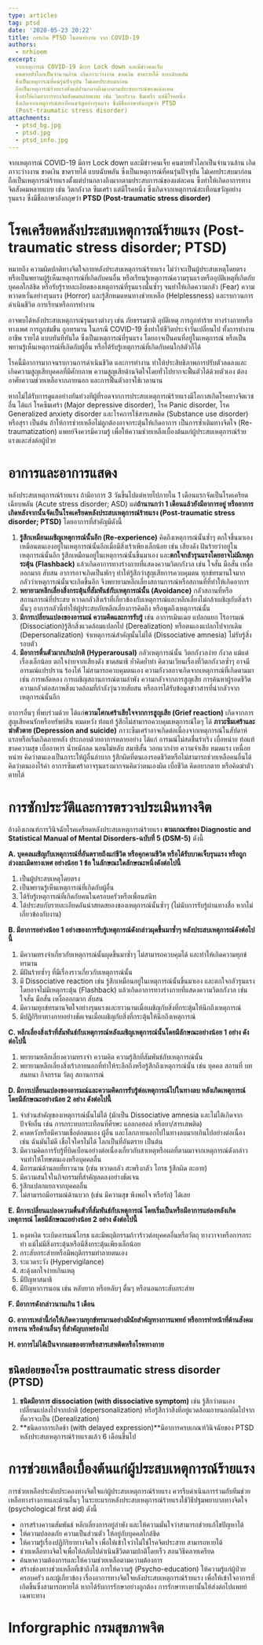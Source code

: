 ```yaml
---
type: articles
tag: ptsd
date: '2020-05-23 20:22'
title: การเกิด PTSD ในคนทำงาน จาก COVID-19
authors:
  - nrhioem
excerpt: 
  จากเหตุการณ์ COVID-19 มีการ Lock down และมีข่าวคนเจ็บ
  คนตายทั่วโลกเป็นจำนวนล้าน เกิดภาวะว่างงาน ขาดเงิน ขาดรายได้ แบบฉับพลัน
  ซึ่งเป็นเหตุการณ์ที่คนรุ่นปัจจุบัน ไม่เคยประสบมาก่อน
  ถือเป็นเหตุการณ์ร้ายแรงตั้งแต่ปานกลางถึงมากตามประสบการณ์ของแต่ละคน
  ซึ่งทำให้เกิดอาการทางจิตสังคมหลายแบบ เช่น วิตกกังวล ซึมเศร้า แต่มีโรคหนึ่ง
  ซึ่งเกิดจากเหตุการณ์สะเทือนขวัญอย่างรุนแรง ซึ่งมีชื่อภาษาอังกฤษว่า PTSD
  (Post-traumatic stress disorder)
attachments:
  - ptsd_bg.jpg
  - ptsd.jpg
  - ptsd_info.jpg
---
```





จากเหตุการณ์ COVID-19 มีการ Lock down และมีข่าวคนเจ็บ คนตายทั่วโลกเป็นจำนวนล้าน เกิดภาวะว่างงาน ขาดเงิน ขาดรายได้ แบบฉับพลัน ซึ่งเป็นเหตุการณ์ที่คนรุ่นปัจจุบัน ไม่เคยประสบมาก่อน ถือเป็นเหตุการณ์ร้ายแรงตั้งแต่ปานกลางถึงมากตามประสบการณ์ของแต่ละคน ซึ่งทำให้เกิดอาการทางจิตสังคมหลายแบบ เช่น วิตกกังวล ซึมเศร้า แต่มีโรคหนึ่ง ซึ่งเกิดจากเหตุการณ์สะเทือนขวัญอย่างรุนแรง ซึ่งมีชื่อภาษาอังกฤษว่า **PTSD (Post-traumatic stress disorder)**

<GatsbyImage image={props.pageContext.images[1].childImageSharp.gatsbyImageData} alt="ptsd symtomp" />

# โรคเครียดหลังประสบเหตุการณ์ร้ายแรง (Post-traumatic stress disorder; PTSD)

หมายถึง ความผิดปกติทางจิตใจภายหลังประสบเหตุการณ์ร้ายแรง ไม่ว่าจะเป็นผู้ประสบเหตุโดยตรง หรือเป็นพยานผู้รู้เห็นเหตุการณ์ที่เกิดกับคนอื่น หรือเรียนรู้เหตุการณ์ความรุนแรงหรืออุบัติเหตุที่เกิดกับบุคคลใกล้ชิด หรือรับรู้รายละเอียดของเหตุการณ์ที่รุนแรงนั้นซ้ำๆ จนทำให้เกิดความกลัว (Fear) ความหวาดหวั่นอย่างรุนแรง (Horror) และรู้สึกหมดหนทางช่วยเหลือ (Helplessness) และรบกวนการดำเนินชีวิต การเรียนหรือการทำงาน 

อาจพบได้หลังประสบเหตุการณ์รุนแรงต่างๆ เช่น ภัยธรรมชาติ อุบัติเหตุ การถูกทำร้าย ทางร่างกายหรือทางเพศ การถูกข่มขืน ถูกทรมาน ในกรณี COVID-19 ซึ่งทำให้ชีวิตประจำวันเปลี่ยนไป ทั้งการทำงาน อาชีพ รายได้ แบบทันทีทันใด ซึ่งเป็นเหตุการณ์ที่รุนแรง โดยอาจเป็นคนที่อยู่ในเหตุการณ์ หรือเป็นพยานรู้เห็นเหตุการณ์ที่เกิดกับผู้อื่น หรือได้รับรู้เหตุการณ์ที่เกิดกับคนใกล้ตัวก็ได้ 

โรคนี้มีอาการมากจนรบกวนการดำเนินชีวิต และการทำงาน ทำให้ประสิทธิภาพการปรับตัวลดลงและเกิดความสูญเสียบุคคลที่มีศักยภาพ ความสูญเสียด้านจิตใจโดยทั่วไปยากจะฟื้นตัวได้ด้วยตัวเอง ต้องอาศัยความช่วยเหลือจากภายนอก และการฟื้นตัวอาจใช้เวลานาน 

หากไม่ได้รับการดูแลอย่างทันท่วงทีผู้ที่รอดจากการประสบเหตุการณ์ร้ายแรงมีโอกาสเกิดโรคทางจิตเวชอื่น ได้แก่ โรคซึมเศร้า (Major depressive disorder), โรค Panic disorder, โรค Generalized anxiety disorder และโรคการใช้สารเสพติด (Substance use disorder) หรือสุรา เป็นต้น ถ้าให้การช่วยเหลือไม่ถูกต้องอาจกระตุ้นให้เกิดอาการ เป็นการซ้ำเติมทางจิตใจ (Re-traumatization) แพทย์จึงควรมีความรู้ เพื่อให้ความช่วยเหลือเบื้องต้นแก่ผู้ประสบเหตุการณ์ร้ายแรงและส่งต่อผู้ป่วย

# อาการและอาการแสดง
หลังประสบเหตุการณ์ร้ายแรง ถ้ามีอาการ 3 วันขึ้นไปแต่หายไปภายใน 1 เดือนแรกจัดเป็นโรคเครียดเฉียบพลัน (Acute stress disorder; ASD) แต่**ถ้านานกว่า 1 เดือนแล้วยังมีอาการอยู่ หรืออาการเกิดหลังจากนั้นจัดเป็นโรคเครียดหลังประสบเหตุการณ์ร้ายแรง (Post-traumatic stress disorder; PTSD)** โดยอาการที่สำคัญมีดังนี้
1. **รู้สึกเหมือนเผชิญเหตุการณ์นั้นอีก (Re-experience)** คิดถึงเหตุการณ์นั้นซ้ำๆ ตกใจขึ้นมาเองเหมือนตนเองอยู่ในเหตุการณ์นั้นอีกเมื่อมีสิ่งเร้าเพียงเล็กน้อย เช่น เสียงดัง ฝันร้ายว่าอยู่ในเหตุการณ์นั้นอีก รู้สึกเหมือนอยู่ในเหตุการณ์นั้นขึ้นมาเอง และ**ตกใจกลัวรุนแรงโดยอาจไม่มีเหตุกระตุ้น (Flashback)** แล้วเกิดอาการทางร่างกายที่แสดงความวิตกกังวล เช่น ใจสั่น มือสั่น เหงื่อออกมาก สับสน อาการอาจเกิดเป็นพักๆ ทำให้รู้สึกว่าสูญเสียการควบคุมตน ทุกข์ทรมานใจมาก กลัวว่าเหตุการณ์นั้นจะเกิดขึ้นอีก จึงพยายามหลีกเลี่ยงสถานการณ์หรือสถานที่ที่ทำให้เกิดอาการ
2. **พยายามหลีกเลี่ยงสิ่งกระตุ้นที่สัมพันธ์กับเหตุการณ์นั้น (Avoidance)** กลัวสถานที่หรือสถานการณ์ที่ประสบ หวาดกลัวสิ่งเร้าที่เกี่ยวข้องกับเหตุการณ์และหลีกเลี่ยงไม่กล้าเผชิญกับสิ่งเร้านั้นๆ อาการกลัวนี้ทำให้ผู้ประสบภัยหลีกเลี่ยงการคิดถึง หรือพูดถึงเหตุการณ์นั้น
3. **มีการเปลี่ยนแปลงของอารมณ์ ความคิดและการรับรู้** เช่น อาการเมินเฉย แปลกแยก ไร้อารมณ์ (Dissociation)รู้สึกสิ่งแวดล้อมแปลกไป (Derealization) หรือตนเองแปลกไปจากเดิม (Depersonalization) จำเหตุการณ์สำคัญนั้นไม่ได้ (Dissociative amnesia) ไม่รับรู้สิ่งรอบตัว
4. **มีอาการตื่นตัวมากเกินปกติ (Hyperarousal)** กลัวเหตุการณ์นั้น วิตกกังวลง่าย กังวล แม้แต่เรื่องเล็กน้อย ตกใจง่ายจากเสียงดัง ขาดสมาธิ ย้ำคิดย้ำทำ คิดวนเวียนเรื่องที่วิตกกังวลซ้ำๆ อาจมีอารมณ์แปรปรวน ร้องไห้ ไม่สามารถควบคุมตนเอง ความกังวลอาจเกิดจากเหตุการณ์ที่เกิดตามมา เช่น การพลัดหลง การเผชิญสถานการณ์ตามลำพัง ความกลัวจากการสูญเสีย การค้นหาผู้รอดชีวิต ความกลัวต่อสภาพสิ่งแวดล้อมที่กำลังวุ่นวายสับสน หรือการได้รับข้อมูลข่าวสารที่น่ากลัวจากเหตุการณ์นั้นอีก

อาการอื่นๆ ที่พบร่วมด้วย ได้แก่**ความโศกเศร้าเสียใจจากการสูญเสีย (Grief reaction)** เกิดจากการสูญเสียคนรักหรือทรัพย์สิน หมดหวัง ท้อแท้ รู้สึกไม่สามารถควบคุมเหตุการณ์ใดๆ ได้
**ภาวะซึมเศร้าและฆ่าตัวตาย (Depression and suicide)** ภาวะซึมเศร้าอาจเกิดต่อเนื่องจากเหตุการณ์ในสัปดาห์แรกหรือเริ่มเกิดภายหลัง ประกอบด้วยอาการหลายอย่าง ได้แก่ อารมณ์ไม่สดชื่นร่าเริง เบื่อหน่าย ท้อแท้ ขาดความสุข เบื่ออาหาร น้ำหนักลด นอนไม่หลับ สมาธิสั้น วอกแวกง่าย ความจำเสีย หมดแรง เหนื่อยหน่าย คิดว่าตนเองเป็นภาระให้ผู้อื่นลำบาก รู้สึกผิดที่ตนเองรอดชีวิตหรือไม่สามารถช่วยเหลือคนอื่นได้ คิดว่าตนเองไร้ค่า อาการซึมเศร้าอาจรุนแรงมากจนคิดว่าตนเองผิด เบื่อชีวิต คิดอยากตาย หรือคิดฆ่าตัวตายได้

# การซักประวัติและการตรวจประเมินทางจิต
อ้างอิงเกณฑ์การวินิจฉัยโรคเครียดหลังประสบเหตุการณ์ร้ายแรง **ตามเกณฑ์ของ Diagnostic and Statistical Manual of Mental Disorders-ฉบับที่ 5 (DSM-5)** ดังนี้

**A. บุคคลเผชิญกับเหตุการณ์ที่อันตรายถึงแก่ชีวิต หรือคุกคามชีวิต หรือได้รับบาดเจ็บรุนแรง หรือถูกล่วงละเมิดทางเพศ อย่างน้อย 1 ข้อ ในลักษณะใดลักษณะหนึ่งดังต่อไปนี้**
1. เป็นผู้ประสบเหตุโดยตรง
2. เป็นพยานรู้เห็นเหตุการณ์ที่เกิดกับผู้อื่น
3. ได้รับรู้เหตุการณ์ที่เกิดกับคนในครอบครัวหรือเพื่อนสนิท
4. ได้ประสบกับรายละเอียดอันน่าสยดสยองของเหตุการณ์นั้นซ้ำๆ (ไม่นับการรับรู้ผ่านทางสื่อ หากไม่เกี่ยวข้องกับงาน)

**B. มีอาการอย่างน้อย 1 อย่างของการรับรู้เหตุการณ์ดังกล่าวผุดขึ้นมาซ้ำๆ หลังประสบเหตุการณ์ดังต่อไปนี้**
1. มีความทรงจำเกี่ยวกับเหตุการณ์นั้นผุดขึ้นมาซ้ำๆ ไม่สามารถควบคุมได้ และทำให้เกิดความทุกข์ทรมาน
2. มีฝันร้ายซ้ำๆ ที่มีเรื่องราวเกี่ยวกับเหตุการณ์นั้น
3. มี Dissociative reaction เช่น รู้สึกเหมือนอยู่ในเหตุการณ์นั้นขึ้นมาเอง และตกใจกลัวรุนแรงโดยอาจไม่มีเหตุกระตุ้น (Flashback) แล้วเกิดอาการทางร่างกายที่แสดงความวิตกกังวล เช่น ใจสั่น มือสั่น เหงื่อออกมาก สับสน
4. มีความทุกข์ทรมานจิตใจอย่างรุนแรงและยาวนานเมื่อเผชิญกับสิ่งที่กระตุ้นให้นึกถึงเหตุการณ์
5. มีปฏิกิริยาทางกายอย่างชัดเจนเมื่อเผชิญกับสิ่งที่กระตุ้นให้นึกถึงเหตุการณ์

**C. หลีกเลี่ยงสิ่งเร้าที่สัมพันธ์กับเหตุการณ์หลังเผชิญเหตุการณ์นั้นโดยมีลักษณะอย่างน้อย 1 อย่าง ดังต่อไปนี้**
1. พยายามหลีกเลี่ยงความทรงจำ ความคิด ความรู้สึกที่สัมพันธ์กับเหตุการณ์นั้น
2. พยายามหลีกเลี่ยงสิ่งเร้าภายนอกที่ทำให้ระลึกถึงหรือรู้สึกถึงเหตุการณ์นั้น เช่น บุคคล สถานที่ บทสนทนา กิจกรรม วัตถุ สถานการณ์

**D. มีการเปลี่ยนแปลงของอารมณ์และความคิดการรับรู้ต่อเหตุการณ์ไปในทางลบ หลังเกิดเหตุการณ์ โดยมีลักษณะอย่างน้อย 2 อย่าง ดังต่อไปนี้**
1. จำส่วนสำคัญของเหตุการณ์นั้นไม่ได้ (มักเป็น Dissociative amnesia และไม่ได้เกิดจากปัจจัยอื่น เช่น การกระทบกระเทือนที่ศีรษะ แอลกอฮอล์ หรือยา/สารเสพติด)
2. คาดหวังหรือมีความเชื่อต่อตนเอง ผู้อื่น และโลกภายนอกไปในทางลบมากเกินไปอย่างต่อเนื่อง เช่น ฉันมันไม่ดี เชื่อใจใครไม่ได้ โลกเป็นที่อันตราย เป็นต้น
3. มีความคิดการรับรู้ที่บิดเบือนอย่างต่อเนื่องเกี่ยวกับสาเหตุหรือผลที่ตามมาจากเหตุการณ์ดังกล่าว จนทำให้โทษตนเองหรือบุคคลอื่น
4. มีอารมณ์ด้านลบที่ยาวนาน (เช่น หวาดกลัว สะพรึงกลัว โกรธ รู้สึกผิด ละอาย)
5. มีความสนใจในกิจกรรมที่สำคัญลดลงอย่างชัดเจน
6. รู้สึกแปลกแยกจากบุคคลอื่น
7. ไม่สามารถมีอารมณ์ด้านบวก (เช่น มีความสุข พึงพอใจ หรือรัก) ได้เลย

**E. มีการเปลี่ยนแปลงความตื่นตัวที่สัมพันธ์กับเหตุการณ์ โดยเริ่มเป็นหรือมีอาการแย่ลงหลังเกิดเหตุการณ์ โดยมีลักษณะอย่างน้อย 2 อย่าง ดังต่อไปนี้**
1. หงุดหงิด ระเบิดอารมณ์โกรธ และมีพฤติกรรมก้าวร้าวต่อบุคคลอื่นหรือวัตถุ ทางวาจาหรือการกระทำ แม้ไม่มีสิ่งกระตุ้นหรือมีสิ่งกระตุ้นเพียงเล็กน้อย
2. กระสับกระส่ายหรือมีพฤติกรรมทำลายตนเอง
3. ระแวดระวัง (Hypervigilance)
4. สะดุ้งตกใจง่ายเกินเหตุ
5. มีปัญหาสมาธิ
6. มีปัญหาการนอน เช่น หลับยาก หรือหลับๆ ตื่นๆ หรือนอนกระสับกระส่าย

**F. มีอาการดังกล่าวนานเกิน 1 เดือน**

**G. อาการเหล่านี้ก่อให้เกิดความทุกข์ทรมานอย่างมีนัยสำคัญทางการแพทย์ หรือการทำหน้าที่ด้านสังคม การงาน หรือด้านอื่นๆ ที่สำคัญบกพร่องไป**

**H. อาการไม่ได้เป็นจากผลของยาหรือสารเสพติดหรือโรคทางกาย**

## ชนิดย่อยของโรค posttraumatic stress disorder (PTSD)
1. **ชนิดมีอาการ dissociation (with dissociative symptom)** เช่น รู้สึกว่าตนเองเปลี่ยนแปลงไปจากปกติ (depersonalization) หรือรู้สึกว่าสิ่งที่อยู่แวดล้อมภายนอกผิดไปจากที่ควรจะเป็น (Derealization)
2. **ชนิดอาการเกิดช้า (with delayed expression)**มีอาการครบเกณฑ์วินิจฉัยของ PTSD หลังประสบเหตุการณ์ร้ายแรงแล้ว 6 เดือนขึ้นไป

# การช่วยเหลือเบื้องต้นแก่ผู้ประสบเหตุการณ์ร้ายแรง
การช่วยเหลือประคับประคองทางจิตใจแก่ผู้ประสบเหตุการณ์ร้ายแรง ควรรีบดำเนินการร่วมกับทีมช่วยเหลือทางร่างกายและด้านอื่นๆ ในระยะแรกหลังประสบเหตุการณ์ร้ายแรงใช้วิธีปฐมพยาบาลทางจิตใจ (psychological first aid) ดังนี้
* การสร้างความสัมพันธ์ หลีกเลี่ยงการอยู่ลำพัง และให้ความมั่นใจว่าสามารถช่วยแก้ไขปัญหาได้
* ให้ความปลอดภัย ความเป็นส่วนตัว ให้อยู่กับบุคคลใกล้ชิด
* ให้ความรู้เรื่องปฏิกิริยาทางจิตใจ เพื่อให้เข้าใจว่าไม่ใช่โรคจิตประสาท สามารถหายได้
* ช่วยเหลือทางจิตใจเพื่อให้กลับไปดำเนินชีวิตตามปกติโดยเร็ว สอนวิธีคลายเครียด
* ค้นหาความต้องการและให้ความช่วยเหลือตามความต้องการ
* สร้างช่องทางช่วยเหลือที่เข้าถึงได้
การให้ความรู้ (Psycho-education) ให้ความรู้แก่ผู้ป่วย ครอบครัว และผู้เกี่ยวข้อง เรื่องอาการทางจิตใจหลังประสบเหตุการณ์ร้ายแรง เพื่อให้เข้าใจอาการที่เกิดขึ้นซึ่งสามารถหายได้ หากได้รับการรักษาอย่างถูกต้อง
การรักษาทางยานั้นให้ส่งต่อไปแพทย์เฉพาะทาง

# Inforgraphic กรมสุขภาพจิต

<GatsbyImage image={props.pageContext.images[2].childImageSharp.gatsbyImageData} alt="poster" />